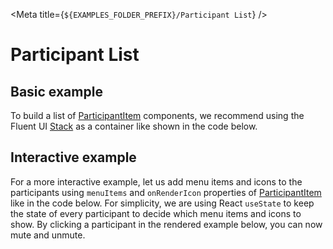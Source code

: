 
<Meta title={`${EXAMPLES_FOLDER_PREFIX}/Participant List`} />

# Participant List

## Basic example

To build a list of [ParticipantItem](./?path=/docs/ui-components-participantitem--participant-item) components, we recommend
using the Fluent UI [Stack](https://developer.microsoft.com/en-us/fluentui#/controls/web/stack) as a container like shown in the
code below.

<Source code={BasicParticipantListExampleText} />

<Canvas withSource="none">
  <BasicParticipantListExample />
</Canvas>

## Interactive example

For a more interactive example, let us add menu items and icons to the participants using `menuItems` and
`onRenderIcon` properties of [ParticipantItem](./?path=/docs/ui-components-participantitem--participant-item#props)
like in the code below. For simplicity, we are using React `useState` to keep the state of every participant
to decide which menu items and icons to show. By clicking a participant in the rendered example below, you can now mute and unmute.

<Source code={InteractiveParticipantListExampleText} />

<Canvas withSource="none">
  <InteractiveParticipantListExample />
</Canvas>
